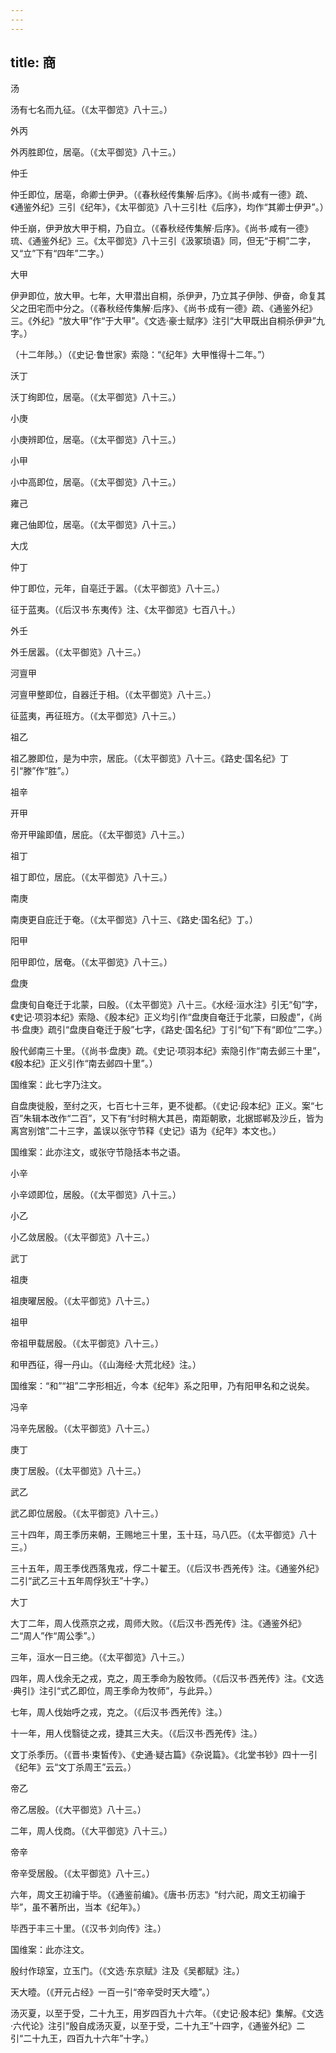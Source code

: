 ```yaml
---
---
---
```

title: 商
---





汤

汤有七名而九征。（《太平御览》八十三。）

外丙

外丙胜即位，居亳。（《太平御览》八十三。）

仲壬

仲壬即位，居亳，命卿士伊尹。（《春秋经传集解·后序》。《尚书·咸有一德》疏、《通鉴外纪》三引《纪年》，《太平御览》八十三引杜《后序》，均作“其卿士伊尹”。）

仲壬崩，伊尹放大甲于桐，乃自立。（《春秋经传集解·后序》。《尚书·咸有一德》琉、《通鉴外纪》三。《太平御览》八十三引《汲冢琐语》同，但无“于桐”二字，又“立”下有“四年”二字。）

大甲

伊尹即位，放大甲。七年，大甲潜出自桐，杀伊尹，乃立其子伊陟、伊奋，命复其父之田宅而中分之。（《春秋经传集解·后序》、《尚书·成有一德》疏、《通鉴外纪》三。《外纪》“放大甲”作“于大甲”。《文选·豪士赋序》注引“大甲既出自桐杀伊尹”九字。）

（十二年陟。）（《史记·鲁世家》索隐：“《纪年》大甲惟得十二年。”）

沃丁

沃丁绚即位，居亳。（《太平御览》八十三。）

小庚

小庚辨即位，居亳。（《太平御览》八十三。）

小甲

小中高即位，居亳。（《太平御览》八十三。）

雍己

雍己伷即位，居亳。（《太平御览》八十三。）

大戊

仲丁

仲丁即位，元年，自亳迁于嚣。（《太平御览》八十三。）

征于蓝夷。（《后汉书·东夷传》注、《太平御览》七百八十。）

外壬

外壬居嚣。（《太平御览》八十三。）

河亶甲

河亶甲整即位，自器迁于相。（《太平御览》八十三。）

征蓝夷，再征班方。（《太平御览》八十三。）

祖乙

祖乙滕即位，是为中宗，居庇。（《太平御览》八十三。《路史·国名纪》丁引“滕”作“胜”。）

祖辛

开甲

帝开甲踰即值，居庇。（《太平御览》八十三。）

祖丁

祖丁即位，居庇。（《太平御览》八十三。）

南庚

南庚更自庇迁于奄。（《太平御览》八十三、《路史·国名纪》丁。）

阳甲

阳甲即位，居奄。（《太平御览》八十三。）

盘庚

盘庚旬自奄迁于北蒙，曰殷。（《太平御览》八十三。《水经·洹水注》引无“旬”字，《史记·项羽本纪》索隐、《殷本纪》正义均引作“盘庚自奄迁于北蒙，曰殷虚”，《尚书·盘庚》疏引“盘庚自奄迁于殷”七字，《路史·国名纪》丁引“旬”下有“即位”二字。）

殷代邺南三十里。（《尚书·盘庚》疏。《史记·项羽本纪》索隐引作“南去邺三十里”，《殷本纪》正义引作“南去邺四十里”。）

国维案：此七字乃注文。

自盘庚徙殷，至纣之灭，七百七十三年，更不徙都。（《史记·段本纪》正义。案“七百”朱辑本改作“二百”，又下有“纣时稍大其邑，南距朝歌，北据邯郸及沙丘，皆为离宫别馆”二十三字，盖误以张守节释《史记》语为《纪年》本文也。）

国维案：此亦注文，或张守节隐括本书之语。

小辛

小辛颂即位，居殷。（《太平御览》八十三。）

小乙

小乙敛居殷。（《太平御览》八十三。）

武丁

祖庚

祖庚曜居殷。（《太平御览》八十三。）

祖甲

帝祖甲载居殷。（《太平御览》八十三。）

和甲西征，得一丹山。（《山海经·大荒北经》注。）

国维案：“和”“祖”二字形相近，今本《纪年》系之阳甲，乃有阳甲名和之说矣。

冯辛

冯辛先居殷。（《太平御览》八十三。）

庚丁

庚丁居殷。（《太平御览》八十三。）

武乙

武乙即位居殷。（《太平御览》八十三。）

三十四年，周王季历来朝，王赐地三十里，玉十珏，马八匹。（《太平御览》八十三。）

三十五年，周王季伐西落鬼戎，俘二十翟王。（《后汉书·西羌传》注。《通鉴外纪》二引“武乙三十五年周俘狄王”十字。）

大丁

大丁二年，周人伐燕京之戎，周师大败。（《后汉书·西羌传》注。《通鉴外纪》二“周人”作“周公季”。）

三年，洹水一日三绝。（《太平御览》八十三。）

四年，周人伐余无之戎，克之，周王季命为殷牧师。（《后汉书·西羌传》注。《文选·典引》注引“式乙即位，周王季命为牧师”，与此异。）

七年，周人伐始呼之戎，克之。（《后汉书·西羌传》注。）

十一年，用人伐翳徒之戎，捷其三大夫。（《后汉书·西羌传》注。）

文丁杀季历。（《晋书·束皙传》、《史通·疑古篇》《杂说篇》。《北堂书钞》四十一引《纪年》云“文丁杀周王”云云。）

帝乙

帝乙居殷。（《大平御览》八十三。）

二年，周人伐商。（《大平御览》八十三。）

帝辛

帝辛受居殷。（《太平御览》八十三。）

六年，周文王初禴于毕。（《通鉴前编》。《唐书·历志》“纣六祀，周文王初禴于毕”，虽不著所出，当本《纪年》。）

毕西于丰三十里。（《汉书·刘向传》注。）

国维案：此亦注文。

殷纣作琼室，立玉门。（《文选·东京赋》注及《吴都赋》注。）

天大曀。（《开元占经》一百一引“帝辛受时天大曀”。）

汤灭夏，以至于受，二十九王，用岁四百九十六年。（《史记·殷本纪》集解。《文选·六代论》注引“殷自成汤灭夏，以至于受，二十九王”十四字，《通鉴外纪》二引“二十九王，四百九十六年”十字。）